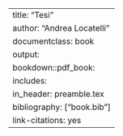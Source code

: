 ---
title: "Tesi"
author: "Andrea Locatelli"
documentclass: book
output:
  bookdown::pdf_book:
    includes:
      in_header: preamble.tex
bibliography: ["book.bib"]
link-citations: yes
---